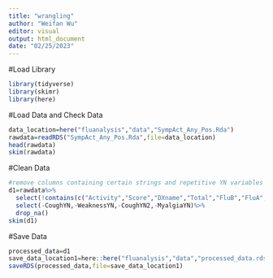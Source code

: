```yaml
---
title: "wrangling"
author: "Weifan Wu"
editor: visual
output: html_document
date: "02/25/2023"
---
```


#Load Library

```r
library(tidyverse)
library(skimr)
library(here)
```

#Load Data and Check Data

```r
data_location=here("fluanalysis","data","SympAct_Any_Pos.Rda")
rawdata=readRDS("SympAct_Any_Pos.Rda",file=data_location)
head(rawdata)
skim(rawdata)
```

#Clean Data

```r
#remove columns containing certain strings and repetitive YN variables and drop NA values
d1=rawdata%>%
  select(!contains(c("Activity","Score","DXname","Total","FluB","FluA","unique"),ignore.case = TRUE))%>%
  select(-CoughYN,-WeaknessYN,-CoughYN2,-MyalgiaYN)%>%
  drop_na()
skim(d1)
```

#Save Data

```r
processed_data=d1
save_data_location1=here::here("fluanalysis","data","processed_data.rds")
saveRDS(processed_data,file=save_data_location1) 
```
